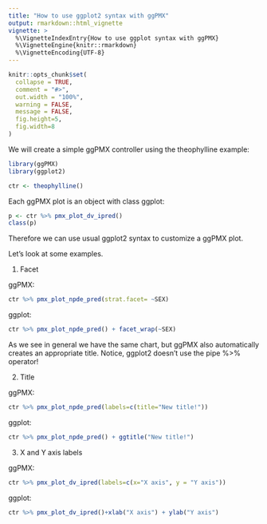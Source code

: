 ```yaml
---
title: "How to use ggplot2 syntax with ggPMX"
output: rmarkdown::html_vignette
vignette: >
  %\VignetteIndexEntry{How to use ggplot syntax with ggPMX}
  %\VignetteEngine{knitr::rmarkdown}
  %\VignetteEncoding{UTF-8}
---
```


```r
knitr::opts_chunk$set(
  collapse = TRUE,
  comment = "#>",
  out.width = "100%",
  warning = FALSE,
  message = FALSE,
  fig.height=5,
  fig.width=8
)

```

We will create a simple ggPMX controller using the theophylline example:

```r

library(ggPMX)
library(ggplot2)

ctr <- theophylline()
```

Each ggPMX plot is an object with class ggplot:

```r
p <- ctr %>% pmx_plot_dv_ipred()
class(p)
```


Therefore we can use usual ggplot2 syntax to customize a ggPMX plot.

Let's look at some examples.

1. Facet

ggPMX:

```r
ctr %>% pmx_plot_npde_pred(strat.facet= ~SEX)
```

ggplot:

```r
ctr %>% pmx_plot_npde_pred() + facet_wrap(~SEX)
```

As we see in general we have the same chart, but ggPMX also automatically creates an appropriate title.
Notice, ggplot2 doesn't use the pipe %>% operator!

2. Title

ggPMX:

```r
ctr %>% pmx_plot_npde_pred(labels=c(title="New title!"))
```

ggplot:

```r
ctr %>% pmx_plot_npde_pred() + ggtitle("New title!")
```

3. X and Y axis labels

ggPMX:

```r
ctr %>% pmx_plot_dv_ipred(labels=c(x="X axis", y = "Y axis"))
```

ggplot:

```r
ctr %>% pmx_plot_dv_ipred()+xlab("X axis") + ylab("Y axis")
```